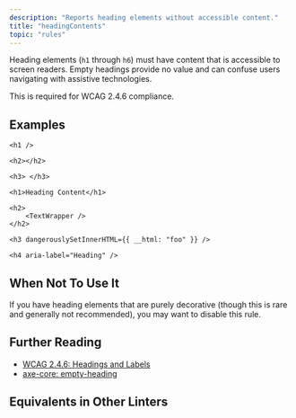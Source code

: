 ```yaml
---
description: "Reports heading elements without accessible content."
title: "headingContents"
topic: "rules"
---
```



<RuleSummary plugin="jsx" rule="headingContents" />

Heading elements (`h1` through `h6`) must have content that is accessible to screen readers.
Empty headings provide no value and can confuse users navigating with assistive technologies.

This is required for WCAG 2.4.6 compliance.

## Examples

<Tabs>
<TabItem label="❌ Incorrect">

```tsx
<h1 />
```

```tsx
<h2></h2>
```

```tsx
<h3> </h3>
```

</TabItem>
<TabItem label="✅ Correct">

```tsx
<h1>Heading Content</h1>
```

```tsx
<h2>
	<TextWrapper />
</h2>
```

```tsx
<h3 dangerouslySetInnerHTML={{ __html: "foo" }} />
```

```tsx
<h4 aria-label="Heading" />
```

</TabItem>
</Tabs>

## When Not To Use It

If you have heading elements that are purely decorative (though this is rare and generally not recommended), you may want to disable this rule.

## Further Reading

- [WCAG 2.4.6: Headings and Labels](https://www.w3.org/TR/UNDERSTANDING-WCAG20/navigation-mechanisms-descriptive.html)
- [axe-core: empty-heading](https://dequeuniversity.com/rules/axe/3.2/empty-heading)

## Equivalents in Other Linters

<RuleEquivalents pluginId="jsx" ruleId="headingContents" />
